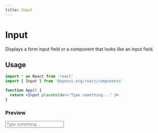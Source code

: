 ```yaml
---
title: Input
---
```



# Input

Displays a form input field or a component that looks like an input field.

## Usage

```jsx
import * as React from 'react'
import { Input } from '@openui-org/react/components'

function App() {
  return <Input placeholder="Type something..." />
}
```

### Preview

<Preview>
  <Input placeholder="Type something..." />
</Preview>